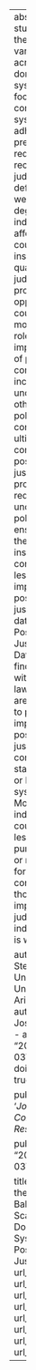 ---
abstract: This study analyzes the institutional variation across domestic legal systems, with a focus on common law system’s adherence to precedent and reduced recourse to judicial deference, as well as on the degree of independence afforded to courts. These institutional qualities of judiciaries provide the opportunity for courts to play a more active role in the implementation of post-conflict justice, increasing uncertainty for other policymakers concerning the ultimate contours of post-conflict justice processes. To reduce such uncertainty, policymakers ensconced in these types of institutional contexts will be less likely to implement post-conflict justice. Using data from the Post-Conflict Justice Dataset, we find that states with common law systems are less likely to pursue and implement post-conflict justice compared to states with civil or Islamic law systems. Moreover, independent courts will be less likely to pursue mixed or restorative forms post-conflict justice, though the impact of judicial independence is weak overall.
  
author_notes:
- Stetson University
- University of Arizona
authors:
- Joseph M. Cox
- admin
date: "2022-06-03T00:00:00Z"
doi: ""
featured: true

publication: '*Journal of Conflict Resolution*'

publishDate: "2022-06-03T00:00:00Z"

title: "Wielding the Gavel or Balancing the Scales? Domestic Legal Systems and Post-Conflict Justice"
url_code: ""
url_dataset: ""
url_pdf: ""
url_poster: ""
url_project: ""
url_slides: ""
url_source: ""
url_video: ""
---